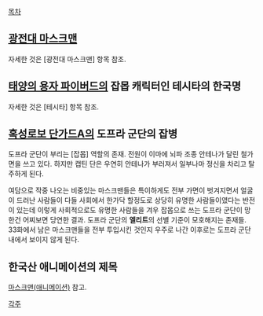 [[목차]]

== [[광전대 마스크맨]] ==
자세한 것은 [광전대 마스크맨] 항목 참조.

== [[태양의 용자 파이버드]]의 잡몹 캐릭터인 테시타의 한국명 ==
자세한 것은 [테시타] 항목 참조.

== [[혹성로보 단가드A]]의 도프라 군단의 잡병 ==
도프라 군단이 부리는 [잡몹] 역할의 존재. 전원이 이마에 뇌파 조종 안테나가 달린 철가면을 쓰고 있다. 하지만 캡틴 단은 우연히 안테나가 부러져서 일부나마 정신을 차리고 탈주하게 된다.

여담으로 작중 나오는 비중있는 마스크맨들은 특이하게도 전부 가면이 벗겨지면서 얼굴이 드러난 사람들이 다들 사회에서 한가닥 할정도로 상당히 유명한 사람들이였다는 반전이 있는데 이렇게 사회적으로도 유명한 사람들을 겨우 잡몹으로 쓰는 도프라 군단이 망한건 어찌보면 당연한 결과. 도프라 군단의 '''엘리트'''의 선별 기준이 모호해지는 존재들. 33화에서 남은 마스크맨들을 전부 투입시킨 것인지 우주로 나간 이후로는 도프라 군단 내에서 보이지 않게 된다.

== 한국산 애니메이션의 제목 ==
[[마스크맨(애니메이션)]] 참고.

[[각주]]
